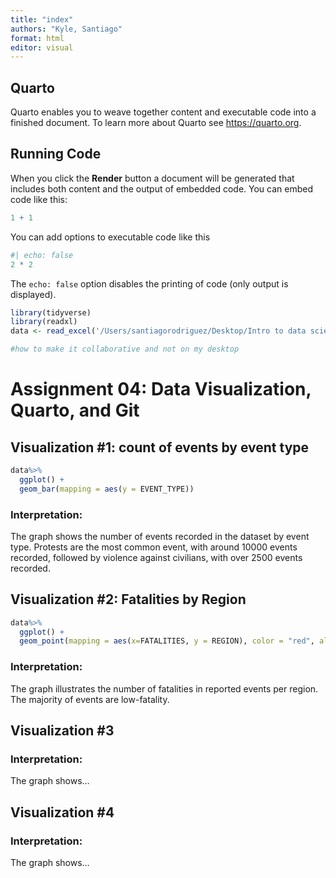 ```yaml
---
title: "index"
authors: "Kyle, Santiago"
format: html
editor: visual
---
```


## Quarto

Quarto enables you to weave together content and executable code into a finished document. To learn more about Quarto see <https://quarto.org>.

## Running Code

When you click the **Render** button a document will be generated that includes both content and the output of embedded code. You can embed code like this:

```r
1 + 1
```

You can add options to executable code like this

```r
#| echo: false
2 * 2
```

The `echo: false` option disables the printing of code (only output is displayed).

```r
library(tidyverse)
library(readxl)
data <- read_excel('/Users/santiagorodriguez/Desktop/Intro to data science/assignment04/Data/journalists_Sep22.xlsx')

#how to make it collaborative and not on my desktop
```

# Assignment 04: Data Visualization, Quarto, and Git

## Visualization #1: count of events by event type
```r
data%>%
  ggplot() +
  geom_bar(mapping = aes(y = EVENT_TYPE))
```
### Interpretation:
The graph shows the number of events recorded in the dataset by event type. Protests are the most common event, with around 10000 events recorded, followed by violence against civilians, with over 2500 events recorded.  

## Visualization #2: Fatalities by Region
```r
data%>%
  ggplot() +
  geom_point(mapping = aes(x=FATALITIES, y = REGION), color = "red", alpha = 0.1)
```

### Interpretation:
The graph illustrates the number of fatalities in reported events per region. The majority of events are low-fatality.

## Visualization #3

### Interpretation:

The graph shows...

## Visualization #4

### Interpretation:

The graph shows...
